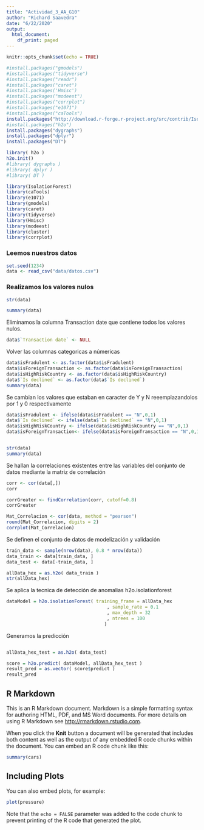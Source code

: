 ```yaml
---
title: "Actividad_3_AA_G10"
author: "Richard Saavedra"
date: "6/22/2020"
output:
  html_document:
    df_print: paged
---
```


```r
knitr::opts_chunk$set(echo = TRUE)
```

```r
#install.packages("gmodels")
#install.packages("tidyverse")
#install.packages("readr")
#install.packages("caret")
#install.packages('Hmisc')
#install.packages("modeest") 
#install.packages("corrplot")
#install.packages("e1071")
#install.packages("caTools")
install.packages("http://download.r-forge.r-project.org/src/contrib/IsolationForest_0.0-26.tar.gz", repo=NULL, type="source")
#install.packages("h2o")
install.packages("dygraphs")
install.packages("dplyr")
install.packages("DT")

library( h2o )
h2o.init()
#library( dygraphs )
#library( dplyr )
#library( DT )

library(IsolationForest)
library(caTools)
library(e1071)
library(gmodels)
library(caret)
library(tidyverse)
library(Hmisc)
library(modeest)
library(cluster)
library(corrplot)
```

### Leemos nuestros datos
```r
set.seed(1234)
data <- read_csv("data/datos.csv")


```

### Realizamos los valores nulos

```r
str(data)

summary(data)
```

Eliminamos la columna Transaction date que contiene todos los valores nulos.

```r
data$`Transaction date` <- NULL

```

Volver las columnas categoricas a númericas

```r
data$isFradulent <- as.factor(data$isFradulent)
data$isForeignTransaction <- as.factor(data$isForeignTransaction)
data$isHighRiskCountry <- as.factor(data$isHighRiskCountry)
data$`Is declined` <- as.factor(data$`Is declined`)
summary(data)

```

Se cambian los valores que estaban en caracter de Y y N reeemplazandolos por 1 y 0 respectivamente

```r
data$isFradulent <- ifelse(data$isFradulent == "N",0,1)
data$`Is declined` <- ifelse(data$`Is declined` == "N",0,1)
data$isHighRiskCountry <- ifelse(data$isHighRiskCountry == "N",0,1)
data$isForeignTransaction<- ifelse(data$isForeignTransaction == "N",0,1)


str(data)
summary(data)

```

Se hallan la correlaciones existentes entre las variables del conjunto de datos mediante la matriz de correlación

```r
corr <- cor(data[,])
corr

corrGreater <- findCorrelation(corr, cutoff=0.8)
corrGreater
```

```r

Mat_Correlacion <- cor(data, method = "pearson")
round(Mat_Correlacion, digits = 2)
corrplot(Mat_Correlacion)

```

Se definen el conjunto de datos de modelización y validación

```r
train_data <- sample(nrow(data), 0.8 * nrow(data))
data_train <- data[train_data, ]
data_test <- data[-train_data, ]

```

```r

allData_hex = as.h2o( data_train )
str(allData_hex)
```
Se aplica la tecnica de detección de anomalias h2o.isolationforest
```r
dataModel = h2o.isolationForest( training_frame = allData_hex
                                     , sample_rate = 0.1
                                     , max_depth = 32
                                     , ntrees = 100
                                    )
```
Generamos la predicción
```r

```

```r
allData_hex_test = as.h2o( data_test)
```

```r
score = h2o.predict( dataModel, allData_hex_test )
result_pred = as.vector( score$predict )
result_pred
```





## R Markdown

This is an R Markdown document. Markdown is a simple formatting syntax for authoring HTML, PDF, and MS Word documents. For more details on using R Markdown see <http://rmarkdown.rstudio.com>.

When you click the **Knit** button a document will be generated that includes both content as well as the output of any embedded R code chunks within the document. You can embed an R code chunk like this:

```r
summary(cars)
```

## Including Plots

You can also embed plots, for example:

```r
plot(pressure)
```

Note that the `echo = FALSE` parameter was added to the code chunk to prevent printing of the R code that generated the plot.
